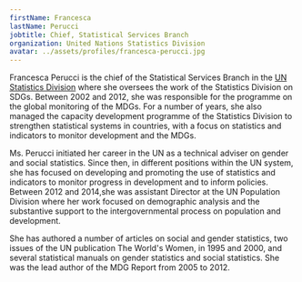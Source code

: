 ```yaml
---
firstName: Francesca
lastName: Perucci
jobtitle: Chief, Statistical Services Branch
organization: United Nations Statistics Division
avatar: ../assets/profiles/francesca-perucci.jpg
---
```


Francesca Perucci is the chief of the Statistical Services Branch in the
[UN Statistics Division](https://unstats.un.org/) where she oversees the work of the Statistics Division on SDGs. Between 2002 and 2012, she was responsible for the programme on the global monitoring of the MDGs. For a number of years, she also managed the capacity development programme of the Statistics Division to strengthen statistical systems in countries, with a focus on statistics and indicators to monitor development and the MDGs.

Ms. Perucci initiated her career in the UN as a technical adviser on gender and social statistics. Since then, in different positions within the UN system, she has focused on developing and promoting the use of statistics and indicators to monitor progress in development and to inform policies. Between 2012 and 2014,she was assistant Director at the UN Population Division where her work focused on demographic analysis and the substantive support to the intergovernmental process on population and development.

She has authored a number of articles on social and gender statistics, two issues of the UN publication The World's Women, in 1995 and 2000, and several statistical manuals on gender statistics and social statistics. She was the lead author of the MDG Report from 2005 to 2012.
